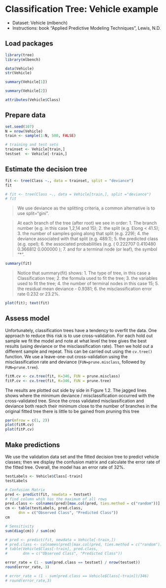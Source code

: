 # Classification Tree: Vehicle example

* Dataset: Vehicle (mlbench)
* Instructions: book "Applied Predictive Modeling Techniques", Lewis, N.D.

## Load packages

```r
library(tree)
library(mlbench)

data(Vehicle)
str(Vehicle)
```



```r
summary(Vehicle[1])
```



```r
summary(Vehicle[2])
```

```r
attributes(Vehicle$Class)
```

## Prepare data

```r
set.seed(107)
N = nrow(Vehicle)
train <- sample(1:N, 500, FALSE)
```

```r
# training and test sets
trainset <- Vehicle[train,]
testset  <- Vehicle[-train,]
```


## Estimate the decision tree

```r
fit <- tree(Class ~., data = trainset, split = "deviance")
fit
```


```r
# fit <- tree(Class ~., data = Vehicle[train,], split ="deviance")
# fit
```

> We use deviance as the splitting criteria, a common alternative is to use
split="gini".

> At each branch of the tree (after root) we see in order:
1. The branch number (e.g. in this case 1,2,14 and 15);
2. the split (e.g. Elong < 41.5);
3. the number of samples going along that split (e.g. 229);
4. the deviance associated with that split (e.g. 489.1);
5. the predicted class (e.g. opel);
6. the associated probabilities (e.g. ( 0.222707 0.410480 0.366812 0.000000
);
7. and for a terminal node (or leaf), the symbol "*".

```r
summary(fit)
```

> Notice that summary(fit) shows:
1. The type of tree, in this case a Classification tree;
2. the formula used to fit the tree;
3. the variables used to fit the tree;
4. the number of terminal nodes in this case 15;
5. the residual mean deviance - 0.9381;
6. the misclassification error rate 0.232 or 23.2%.

```r
plot(fit); text(fit)
```

## Assess model
Unfortunately, classification trees have a tendency to overfit the data. One
approach to reduce this risk is to use cross-validation. For each hold out
sample we fit the model and note at what level the tree gives the best results
(using deviance or the misclassification rate). Then we hold out a different
sample and repeat. This can be carried out using the `cv.tree()` function.
We use a leave-one-out cross-validation using the misclassification rate and
deviance (`FUN=prune.misclass`, followed by `FUN=prune.tree`).

```r
fitM.cv <- cv.tree(fit, K=346, FUN = prune.misclass)
fitP.cv <- cv.tree(fit, K=346, FUN = prune.tree)
```

The results are plotted out side by side in Figure 1.2. The jagged lines
shows where the minimum deviance / misclassification occurred with the
cross-validated tree. Since the cross validated misclassification and deviance
both reach their minimum close to the number of branches in the original
fitted tree there is little to be gained from pruning this tree

```r
par(mfrow = c(1, 2))
plot(fitM.cv)
plot(fitP.cv)
```


## Make predictions
We use the validation data set and the fitted decision tree to predict vehicle
classes; then we display the confusion matrix and calculate the error rate of
the fitted tree. Overall, the model has an error rate of 32%.

```r
testLabels <- Vehicle$Class[-train]
testLabels
```


```r
# Confusion Matrix
pred <- predict(fit, newdata = testset)
# find column whih has the maximum of all rows 
pred.class <- colnames(pred)[max.col(pred, ties.method = c("random"))]
cm <- table(testLabels, pred.class, 
      dnn = c("Observed Class", "Predicted Class"))
cm
```

```r
# Sensitivity
sum(diag(cm)) / sum(cm)
```


```r
# pred <- predict(fit, newdata = Vehicle[-train,])
# pred.class <- colnames(pred)[max.col(pred, ties.method = c("random"))]
# table(Vehicle$Class[-train], pred.class, 
#       dnn = c("Observed Class", "Predicted Class"))
```

```r
error_rate = (1 - sum(pred.class == testset) / nrow(testset))
round(error_rate, 3)
```

```r
# error_rate = (1 - sum(pred.class == Vehicle$Class[-train])/346)
# round(error_rate,3)
```

